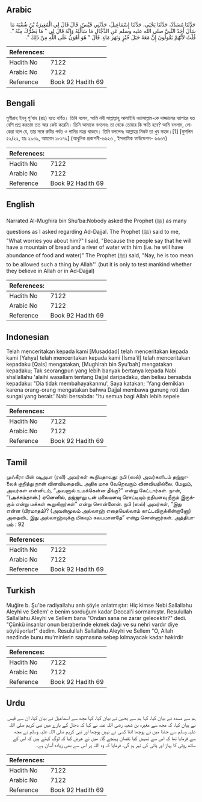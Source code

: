 ## Arabic


<div dir="rtl" lang="ar" style={{fontSize:'larger',backgroundColor:'#f8f9fa',padding:20}}>
حَدَّثَنَا مُسَدَّدٌ، حَدَّثَنَا يَحْيَى، حَدَّثَنَا إِسْمَاعِيلُ، حَدَّثَنِي قَيْسٌ، قَالَ قَالَ لِي الْمُغِيرَةُ بْنُ شُعْبَةَ مَا سَأَلَ أَحَدٌ النَّبِيَّ صلى الله عليه وسلم عَنِ الدَّجَّالِ مَا سَأَلْتُهُ وَإِنَّهُ قَالَ لِي ‏"‏ مَا يَضُرُّكَ مِنْهُ ‏"‏‏.‏ قُلْتُ لأَنَّهُمْ يَقُولُونَ إِنَّ مَعَهُ جَبَلَ خُبْزٍ وَنَهَرَ مَاءٍ‏.‏ قَالَ ‏"‏ هُوَ أَهْوَنُ عَلَى اللَّهِ مِنْ ذَلِكَ ‏"‏‏.‏
</div>
<div style={{backgroundColor:'#f8f9fa',padding:20, marginBottom: 10}}><table> <thead> <tr> <th>References:</th> <th></th> </tr> </thead> <tbody><tr><td>Hadith No</td><td>7122</td></tr><tr><td>Arabic No</td><td>7122</td></tr><tr><td>Reference</td><td>Book 92 Hadith 69</td></tr></tbody></table></div>

## Bengali


<div dir="ltr" lang="bn" style={{fontSize:'larger',backgroundColor:'#f8f9fa',padding:20}}>
মুগীরাহ ইবনু শু‘বাহ (রাঃ) হতে বর্ণিত। তিনি বলেন, আমি নবী সাল্লাল্লাহু আলাইহি ওয়াসাল্লাম-কে দাজ্জালের ব্যাপারে যত বেশি প্রশ্ন করতাম তত আর কেউ করেনি। তিনি আমাকে বললেনঃ তা থেকে তোমার কি ক্ষতি হবে? আমি বললাম, লোকেরা বলে যে, তার সঙ্গে রুটির পর্বত ও পানির নহর থাকবে। তিনি বললেনঃ আল্লাহর নিকট তা খুব সহজ।[1] [মুসলিম ৫২/২২, হাঃ ২৯৩৯, আহমাদ ১৮১৭৯] (আধুনিক প্রকাশনী-৬৬২৩ , ইসলামিক ফাউন্ডেশন- ৬৬৩৭)
</div>
<div style={{backgroundColor:'#f8f9fa',padding:20, marginBottom: 10}}><table> <thead> <tr> <th>References:</th> <th></th> </tr> </thead> <tbody><tr><td>Hadith No</td><td>7122</td></tr><tr><td>Arabic No</td><td>7122</td></tr><tr><td>Reference</td><td>Book 92 Hadith 69</td></tr></tbody></table></div>

## English


<div dir="ltr" lang="en" style={{fontSize:'larger',backgroundColor:'#f8f9fa',padding:20}}>
Narrated Al-Mughira bin Shu'ba:Nobody asked the Prophet (ﷺ) as many questions as I asked regarding Ad-Dajjal. The Prophet (ﷺ) said to me, "What worries you about him?" I said, "Because the people say that he will have a mountain of bread and a river of water with him (i.e. he will have abundance of food and water)" The Prophet (ﷺ) said, "Nay, he is too mean to be allowed such a thing by Allah"' (but it is only to test mankind whether they believe in Allah or in Ad-Dajjal)
</div>
<div style={{backgroundColor:'#f8f9fa',padding:20, marginBottom: 10}}><table> <thead> <tr> <th>References:</th> <th></th> </tr> </thead> <tbody><tr><td>Hadith No</td><td>7122</td></tr><tr><td>Arabic No</td><td>7122</td></tr><tr><td>Reference</td><td>Book 92 Hadith 69</td></tr></tbody></table></div>

## Indonesian


<div dir="ltr" lang="id" style={{fontSize:'larger',backgroundColor:'#f8f9fa',padding:20}}>
Telah menceritakan kepada kami [Musaddad] telah menceritakan kepada kami [Yahya] telah menceritakan kepada kami [Isma'il] telah menceritakan kepadaku [Qais] mengatakan, [Mughirah bin Syu'bah] mengatakan kepadaku; Tak seorangpun yang lebih banyak bertanya kepada Nabi shallallahu 'alaihi wasallam tentang Dajjal daripadaku, dan beliau bersabda kepadaku: "Dia tidak membahayakanmu', Saya katakan; 'Yang demikian karena orang-orang mengatakan bahwa Dajjal membawa gunung roti dan sungai yang berair.' Nabi bersabda: "Itu semua bagi Allah lebih sepele
</div>
<div style={{backgroundColor:'#f8f9fa',padding:20, marginBottom: 10}}><table> <thead> <tr> <th>References:</th> <th></th> </tr> </thead> <tbody><tr><td>Hadith No</td><td>7122</td></tr><tr><td>Arabic No</td><td>7122</td></tr><tr><td>Reference</td><td>Book 92 Hadith 69</td></tr></tbody></table></div>

## Tamil


<div dir="ltr" lang="ta" style={{fontSize:'larger',backgroundColor:'#f8f9fa',padding:20}}>
முஃகீரா பின் ஷுஅபா (ரலி) அவர்கள் கூறியதாவது: நபி (ஸல்) அவர்களிடம் தஜ்ஜாலைக் குறித்து நான் வினவியதைவிட அதிக மாக வேறெவரும் வினவியதில்லை. மேலும், அவர்கள் என்னிடம், “அவனால் உமக்கென்ன தீங்கு?” என்று கேட்டார்கள். நான், “(அச்சம்தான்.) ஏனெனில், தஜ்ஜாலு டன் மலையளவு ரொட்டியும் நதியளவு நீரும் இருக்கும் என்று மக்கள் கூறுகிறார்கள்” என்று சொன்னேன். நபி (ஸல்) அவர்கள், “இது என்ன (பிரமாதம்)? (அவன்மூலம் அல்லாஹ் எதையெல்லாம் காட்டவிருக்கின்றானோ) அதைவிட இது அல்லாஹ்வுக்கு மிகவும் சுலபமானதே” என்று சொன்னார்கள். அத்தியாயம் : 92
</div>
<div style={{backgroundColor:'#f8f9fa',padding:20, marginBottom: 10}}><table> <thead> <tr> <th>References:</th> <th></th> </tr> </thead> <tbody><tr><td>Hadith No</td><td>7122</td></tr><tr><td>Arabic No</td><td>7122</td></tr><tr><td>Reference</td><td>Book 92 Hadith 69</td></tr></tbody></table></div>

## Turkish


<div dir="ltr" lang="tr" style={{fontSize:'larger',backgroundColor:'#f8f9fa',padding:20}}>
Muğire b. Şu'be radiyallahu anh şöyle anlatmıştır: Hiç kimse Nebi Sallallahu Aleyhi ve Sellem' e benim sorduğum kadar Deccal'i sormamıştır. Resulullah Sallallahu Aleyhi ve Sellem bana "Ondan sana ne zarar gelecektir?" dedi. "Çünkü insanlar onun beraberinde ekmek dağı ve su nehri vardır diye söylüyorlar!" dedim. Resulullah Sallallahu Aleyhi ve Sellem "O, Allah nezdinde bunu mu'minlerin sapmasına sebep kılmayacak kadar hakirdir
</div>
<div style={{backgroundColor:'#f8f9fa',padding:20, marginBottom: 10}}><table> <thead> <tr> <th>References:</th> <th></th> </tr> </thead> <tbody><tr><td>Hadith No</td><td>7122</td></tr><tr><td>Arabic No</td><td>7122</td></tr><tr><td>Reference</td><td>Book 92 Hadith 69</td></tr></tbody></table></div>

## Urdu


<div dir="rtl" lang="ur" style={{fontSize:'larger',backgroundColor:'#f8f9fa',padding:20}}>
ہم سے مسدد نے بیان کیا، کہا ہم سے یحییٰ نے بیان کیا، کہا مجھ سے اسماعیل نے بیان کیا، ان سے قیس نے بیان کیا، کہ مجھ سے مغیرہ بن شعبہ رضی اللہ عنہ نے کہا کہ دجال کے بارے میں نبی کریم صلی اللہ علیہ وسلم سے جتنا میں نے پوچھا اتنا کسی نے نہیں پوچھا اور نبی کریم صلی اللہ علیہ وسلم نے مجھ سے فرمایا تھا کہ اس سے تمہیں کیا نقصان پہنچے گا۔ میں نے عرض کیا کہ لوگ کہتے ہیں کہ اس کے ساتھ روٹی کا پہاڑ اور پانی کی نہر ہو گی، فرمایا کہ وہ اللہ پر اس سے بھی زیادہ آسان ہے۔
</div>
<div style={{backgroundColor:'#f8f9fa',padding:20, marginBottom: 10}}><table> <thead> <tr> <th>References:</th> <th></th> </tr> </thead> <tbody><tr><td>Hadith No</td><td>7122</td></tr><tr><td>Arabic No</td><td>7122</td></tr><tr><td>Reference</td><td>Book 92 Hadith 69</td></tr></tbody></table></div>